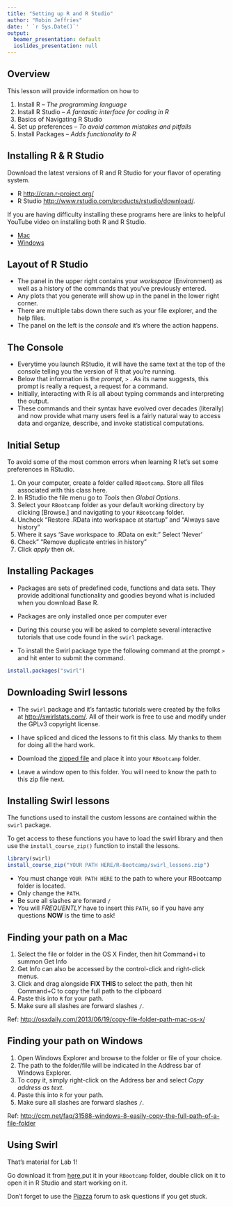 ```yaml
---
title: "Setting up R and R Studio"
author: "Robin Jeffries"
date: ' `r Sys.Date()`'
output:
  beamer_presentation: default
  ioslides_presentation: null
---
```


##  Overview
This lesson will provide information on how to

1. Install R  -- _The programming language_
2. Install R Studio -- _A fantastic interface for coding in R_
3. Basics of Navigating R Studio
4. Set up preferences -- _To avoid common mistakes and pitfalls_
5. Install Packages -- _Adds functionality to R_


## Installing R & R Studio

Download the latest versions of R and R Studio for your flavor of operating system.

* R [http://cran.r-project.org/](http://cran.r-project.org/)
* R Studio [http://www.rstudio.com/products/rstudio/download/](http://www.rstudio.com/products/rstudio/download/).

If you are having difficulty installing these programs here are links to helpful YouTube video on installing both R and R Studio. 

- [Mac](https://www.youtube.com/watch?v=cX532N_XLIs)
- [Windows](http://www.youtube.com/watch?v=eD07NznguA4)


## Layout of R Studio

- The panel in the upper right contains your *workspace* (Environment) as well as a 
history of the commands that you've previously entered.  
- Any plots that you generate will show up in the panel in the lower right corner.
- There are multiple tabs down there such as your file explorer, and the help files. 
- The panel on the left is the *console* and it's where the action happens.

## The Console

- Everytime you launch RStudio, it will have the same text at the top of the 
console telling you the version of R that you're running.  
- Below that information is the *prompt*, `>` . As its name suggests, this prompt is really a request, a request for a command. 
- Initially, interacting with R is all about typing commands and interpreting the output. 
- These commands and their syntax have evolved over decades (literally) and now provide what many users feel is a fairly natural way to access data and organize, describe, and invoke statistical computations.


## Initial Setup
To avoid some of the most common errors when learning R let's set some preferences in RStudio. 

1. On your computer, create a folder called `RBootcamp`. Store all files associated with this class here.
2. In RStudio the file menu go to _Tools_ then _Global Options_. 
3. Select your `RBootcamp` folder as your default working directory by clicking [Browse.] and navigating to your `RBootcamp` folder. 
4. Uncheck "Restore .RData into workspace at startup" and "Always save history"
5. Where it says 'Save workspace to .RData on exit:" Select 'Never'
6. Check" "Remove duplicate entries in history"
7. Click _apply_ then _ok_. 

## Installing Packages 
* Packages are sets of predefined code, functions and data sets. They provide additional functionality and goodies beyond what is included when you download Base R. 

* <div class="red">Packages are only installed once per computer ever</div> 

* During this course you will be asked to complete several interactive tutorials that use code found in the `swirl` package. 

* To install the Swirl package type the following command at the prompt `>` and hit enter to submit the command.
```r
install.packages("swirl")
```


## Downloading Swirl lessons

* The `swirl` package and it's fantastic tutorials were created by the folks at [http://swirlstats.com/](http://swirlstats.com/). All of their work is free to use and modify under the GPLv3 copyright license. 

* I have spliced and diced the lessons to fit this class. My thanks to them for doing all the hard work. 

* Download the [zipped file](https://github.com/norcalbiostat/R-Bootcamp/blob/master/swirl_lessons.zip) and place it into your `RBootcamp` folder.

* Leave a window open to this folder. You will need to know the path to this zip file next. 

## Installing Swirl lessons
The functions used to install the custom lessons are contained within the `swirl` package. 

To get access to these functions you have to load the swirl library and then use the `install_course_zip()` function to install the lessons. 
```r
library(swirl)
install_course_zip("YOUR PATH HERE/R-Bootcamp/swirl_lessons.zip")
```

* You must change `YOUR PATH HERE` to the path to where your RBootcamp folder is located. 
* Only change the `PATH`. 
* Be sure all slashes are forward `/`
* You will *_FREQUENTLY_* have to insert this `PATH`, so if you have any questions **NOW** is the time to ask!

## Finding your path on a Mac

1. Select the file or folder in the OS X Finder, then hit Command+i to summon Get Info
2. Get Info can also be accessed by the control-click and right-click menus.
3. Click and drag alongside **FIX THIS **  to select the path, then hit Command+C to copy the full path to the clipboard 
4. Paste this into `R` for your path. 
5. Make sure all slashes are forward slashes `/`.

Ref: [http://osxdaily.com/2013/06/19/copy-file-folder-path-mac-os-x/](http://osxdaily.com/2013/06/19/copy-file-folder-path-mac-os-x/)


## Finding your path on Windows

1. Open Windows Explorer and browse to the folder or file of your choice.
2. The path to the folder/file will be indicated in the Address bar of Windows Explorer.
3. To copy it, simply right-click on the Address bar and select _Copy address as text_.
4. Paste this into `R` for your path. 
5. Make sure all slashes are forward slashes `/`.


Ref: [http://ccm.net/faq/31588-windows-8-easily-copy-the-full-path-of-a-file-folder](http://ccm.net/faq/31588-windows-8-easily-copy-the-full-path-of-a-file-folder)

## Using Swirl
That's material for Lab 1!

Go download it from [here](./labs/Lab1_-_Getting_Started_in_R.pdf),put it in your `RBootcamp` folder, double click on it to open it in R Studio and start working on it. 

Don't forget to use the [Piazza](https://piazza.com/account/login) forum to ask questions if you get stuck.






